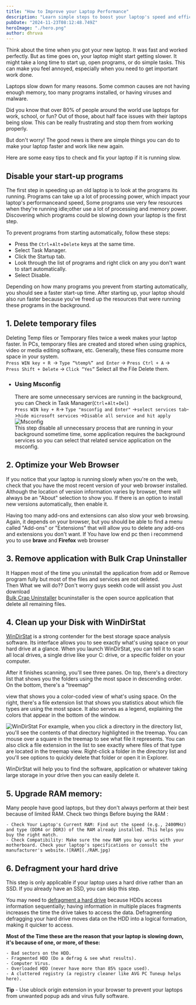 ```yaml
---
title: "How to Improve your Laptop Performance"
description: "Learn simple steps to boost your laptop's speed and efficiency, like cleaning up files, removing unnecessary programs, and managing updates. These tips will help your laptop run faster and smoother for everyday tasks."
pubDate: "2024-11-23T08:12:48.749Z"
heroImage: "./hero.png"
author: dhruva
---
```


Think about the time when you got your new laptop. It was fast and worked perfectly. But as time goes on, your laptop might start getting slower. It might take a long time to start up, open programs, or do simple tasks. This can make you feel annoyed, especially when you need to get important work done.  

Laptops slow down for many reasons. Some common causes are not having enough memory, too many programs installed, or having viruses and malware.  

Did you know that over 80% of people around the world use laptops for work, school, or fun? Out of those, about half face issues with their laptops being slow. This can be really frustrating and stop them from working properly.  

But don't worry! The good news is there are simple things you can do to make your laptop faster and work like new again.  

Here are some easy tips to check and fix your laptop if it is running slow.

## Disable your start-up programs
The first step in speeding up an old laptop  is to look at the programs its running. Programs can take up a lot of processing power, which impact your laptop's performanceand speed, Some programs use very few resources when they're running idle;other use a lot of processing and memory power. Discovering which programs could be slowing down your laptop is the first step.

To prevent programs from starting automatically, follow these steps:
- Press the `Ctrl`+`Alt`+`Delete` keys at the same time.
- Select Task Manager.
- Click the Startup tab.
- Look through the list of programs and right click on any you don't want to start automatically.
- Select Disable.

Depending on how many programs you prevent from starting automatically, you should see a faster start-up time. After starting up, your laptop should also run faster because you've freed up the resources that were running these programs in the background.

## 1. Delete temporary files
Deleting Temp files or Temporary files twice a week makes your laptop faster. In PCs, temporary files are created and stored when using graphics, video or media editing software, etc.  Generally, these files consume more space in your system.
<br/>`Press WIN key + R `-> `Type “%temp%” and Enter` -> `Press Ctrl + A` -> <br/>`Press Shift + Delete` -> `Click “Yes”`
Select all the File Delete them.

- ### Using Msconfig
    There are some unnecessary services are running in the background, you can Check in Task Manager(`Ctrl`+`Alt`+`Del`)
    <br/> `Press WIN key + R`-> `Type "msconfig and Enter"` ->`select services tab`->`hide microsoft services` ->`Disable all service and hit apply`![Msconfig](./msconfig.png)
    <br/>This step disable all unnecessary process that are running in your background sometime time, some application requires the background services so you can select that related service application on the msconfig.
    
## 2. Optimize your Web Browser

If you notice that your laptop is running slowly when you're on the web, check that you have the most recent version of your web browser installed. Although the location of version information varies by browser, there will always be an "About" selection to show you. If there is an option to install new versions automatically, then enable it.

Having too many add-ons and extensions can also slow your web browsing. Again, it depends on your browser, but you should be able to find a menu called "Add-ons" or "Extensions" that will allow you to delete any add-ons and extensions you don't want.
If You have low end pc then i recommend you to use **brave** and **Firefox** web browser

## 3. Remove application with Bulk Crap Uninstaller
It Happen most of the time you uninstall the application from add or Remove program fully but most of the files and services are not deleted. 
<br/>Then What we will do??
Don't worry guys seekh code will assist you Just download <br/>[Bulk Crap Uninstaller](https://www.bcuninstaller.com/) bcuninstaller is the open source application that delete all remaining files.

## 4. Clean up your Disk with WinDirStat
[WinDirStat](https://windirstat.net/download.html) is a strong contender for the best storage space analysis software. Its interface allows you to see exactly what's using space on your hard drive at a glance. When you launch WinDirStat, you can tell it to scan all local drives, a single drive like your C: drive, or a specific folder on your computer.

After it finishes scanning, you'll see three panes. On top, there's a directory list that shows you the folders using the most space in descending order. On the bottom, there's a "treemap"

view that shows you a color-coded view of what's using space. On the right, there's a file extension list that shows you statistics about which file types are using the most space. It also serves as a legend, explaining the colors that appear in the bottom of the window.

![WinDirStat](./WinDirStat.avif)
For example, when you click a directory in the directory list, you'll see the contents of that directory highlighted in the treemap. You can mouse over a square in the treemap to see what file it represents. You can also click a file extension in the list to see exactly where files of that type are located in the treemap view. Right-click a folder in the directory list and you'll see options to quickly delete that folder or open it in Explorer.

WinDirStat will help you to find the software, application or whatever taking large storage in your drive then you can easily delete it.

## 5. Upgrade RAM memory:
Many people have good laptops, but they don't always perform at their best because of limited RAM. Check two things Before buying the RAM :

    - Check Your Laptop's Current RAM: Find out the speed (e.g., 2400MHz) and type (DDR4 or DDR3) of the RAM already installed. This helps you buy the right match.
    - Check Compatibility: Make sure the new RAM you buy works with your motherboard. Check your laptop's specifications or consult the manufacturer's website.![RAM](./RAM.jpg)
## 6. Defragment your hard drive

This step is only applicable if your laptop uses a hard drive rather than an SSD. If you already have an SSD, you can skip this step.

You may need to [defragment a hard drive](https://www.crucial.in/articles/pc-users/how-to-defrag-hard-drive) because HDDs access information sequentially; having information in multiple places fragments increases the time the drive takes to access the data. Defragmenting defragging your hard drive moves data on the HDD into a logical formation, making it quicker to access.



**Most of the Time these are the reason that your laptop is slowing down, it's because of one, or more, of these:**

    - Bad sectors on the HDD.
    - Fragmented HDD (Do a defrag & see what results).
    - Computer Virus.
    - Overloaded HDD (never have more than 85% space used).
    - A cluttered registry (a registry cleaner like AVG PC Tuneup helps here).

**Tip** - Use ublock origin extension in your browser to prevent your laptops from unwanted popup ads and virus fully software.

